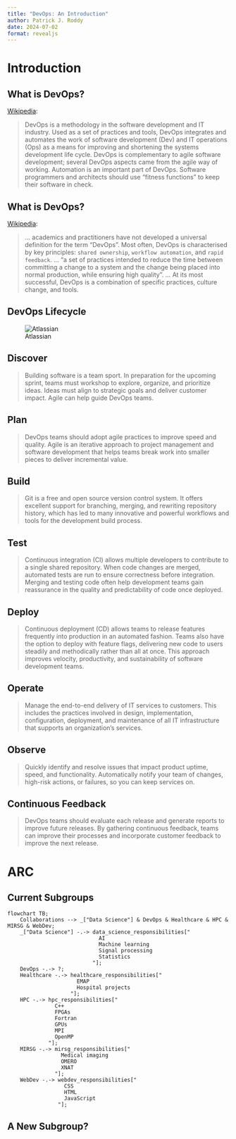 ```yaml
---
title: "DevOps: An Introduction"
author: Patrick J. Roddy
date: 2024-07-02
format: revealjs
---
```


# Introduction

## What is DevOps?

[Wikipedia](https://en.wikipedia.org/wiki/DevOps):

> DevOps is a methodology in the software development and IT industry. Used as a
> set of practices and tools, DevOps integrates and automates the work of
> software development (Dev) and IT operations (Ops) as a means for improving
> and shortening the systems development life cycle. DevOps is complementary to
> agile software development; several DevOps aspects came from the agile way of
> working. Automation is an important part of DevOps. Software programmers and
> architects should use "fitness functions" to keep their software in check.

## What is DevOps?

[Wikipedia](https://en.wikipedia.org/wiki/DevOps):

> ... academics and practitioners have not developed a universal definition for
> the term "DevOps". Most often, DevOps is characterised by key principles:
> `shared ownership`, `workflow automation`, and `rapid feedback`. ... "a set of
> practices intended to reduce the time between committing a change to a system
> and the change being placed into normal production, while ensuring high
> quality". ... At its most successful, DevOps is a combination of specific
> practices, culture change, and tools.

## DevOps Lifecycle

![Atlassian](figures/lifecycle.png)

## Discover

:::{layout-ncol=2}

> Building software is a team sport. In preparation for the upcoming sprint,
> teams must workshop to explore, organize, and prioritize ideas. Ideas must
> align to strategic goals and deliver customer impact. Agile can help guide
> DevOps teams.

:::

## Plan

:::{layout-ncol=2}

> DevOps teams should adopt agile practices to improve speed and quality. Agile
> is an iterative approach to project management and software development that
> helps teams break work into smaller pieces to deliver incremental value.

:::

## Build

:::{layout-ncol=2}

> Git is a free and open source version control system. It offers excellent
> support for branching, merging, and rewriting repository history, which has
> led to many innovative and powerful workflows and tools for the development
> build process.

:::

## Test

:::{layout="[60,40]"}

> Continuous integration (CI) allows multiple developers to contribute to a
> single shared repository. When code changes are merged, automated tests are
> run to ensure correctness before integration. Merging and testing code often
> help development teams gain reassurance in the quality and predictability of
> code once deployed.

:::

## Deploy

:::{layout="[60,40]"}

> Continuous deployment (CD) allows teams to release features frequently into
> production in an automated fashion. Teams also have the option to deploy with
> feature flags, delivering new code to users steadily and methodically rather
> than all at once. This approach improves velocity, productivity, and
> sustainability of software development teams.

:::

## Operate

:::{layout-ncol=2}

> Manage the end-to-end delivery of IT services to customers. This includes the
> practices involved in design, implementation, configuration, deployment, and
> maintenance of all IT infrastructure that supports an organization’s services.

:::

## Observe

:::{layout-ncol=2}

> Quickly identify and resolve issues that impact product uptime, speed, and
> functionality. Automatically notify your team of changes, high-risk actions,
> or failures, so you can keep services on.

:::

## Continuous Feedback

:::{layout-ncol=2}

> DevOps teams should evaluate each release and generate reports to improve
> future releases. By gathering continuous feedback, teams can improve their
> processes and incorporate customer feedback to improve the next release.

:::

# ARC

## Current Subgroups

```mermaid
flowchart TB;
    Collaborations --> _["Data Science"] & DevOps & Healthcare & HPC & MIRSG & WebDev;
    _["Data Science"] -.-> data_science_responsibilities["
                             AI
                             Machine learning
                             Signal processing
                             Statistics
                           "];
    DevOps -.-> ?;
    Healthcare -.-> healthcare_responsibilities["
                      EMAP
                      Hospital projects
                    "];
    HPC -.-> hpc_responsibilities["
               C++
               FPGAs
               Fortran
               GPUs
               MPI
               OpenMP
             "];
    MIRSG -.-> mirsg_responsibilities["
                 Medical imaging
                 OMERO
                 XNAT
               "];
    WebDev -.-> webdev_responsibilities["
                  CSS
                  HTML
                  JavaScript
                "];
```

## A New Subgroup?
